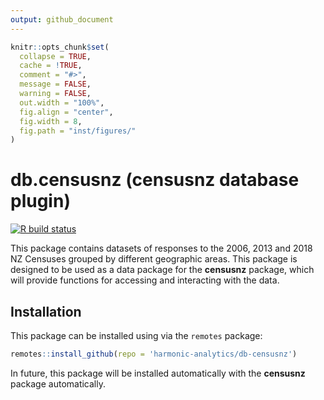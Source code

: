 ```yaml
---
output: github_document
---
```


```r
knitr::opts_chunk$set(
  collapse = TRUE,
  cache = !TRUE,
  comment = "#>",
  message = FALSE, 
  warning = FALSE, 
  out.width = "100%",
  fig.align = "center",
  fig.width = 8,
  fig.path = "inst/figures/"
)
```

# __db.censusnz__ (censusnz database plugin)

<!-- badges: start -->
[![R build status](https://github.com/harmonic-analytics/db-censusnz/workflows/R-CMD-check/badge.svg)](https://github.com/harmonic-analytics/db-censusnz/actions)
<!-- badges: end -->

This package contains datasets of responses to the 2006, 2013 and 2018 NZ Censuses grouped by different geographic areas. This package is designed to be used as a data package for the __censusnz__ package, which will provide functions for accessing and interacting with the data.

## Installation

This package can be installed using via the `remotes` package:

```r
remotes::install_github(repo = 'harmonic-analytics/db-censusnz')
```

In future, this package will be installed automatically with the __censusnz__ package automatically.
